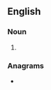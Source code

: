 ==English==

===Noun===
{{head|en|noun plural form}}

# {{plural of|alterer|lang=en}}

===Anagrams===
* {{anagrams|en|a=aeelrrst|alerters|realters|relaters}}